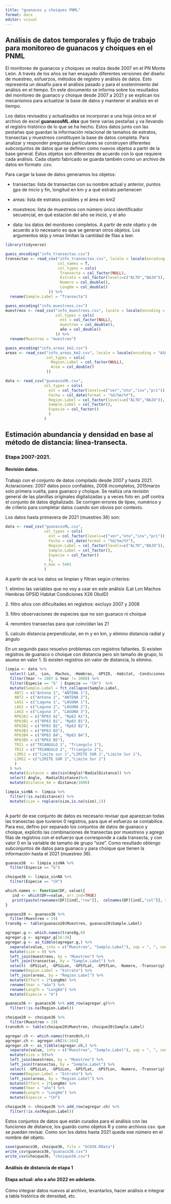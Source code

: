 ```yaml
---
title: "guanacos y choiques PNML"
format: docx
editor: visual
---
```


## Análisis de datos temporales y flujo de trabajo para monitoreo de guanacos y choiques en el PNML

El monitoreo de guanacos y choiques se realiza desde 2007 en el PN Monte León. A través de los años se han ensayado diferentes versiones del diseño de muestreo, esfuerzos, métodos de registro y análisis de datos. Esto representa un desafío para el análisis pasado y para el sostenimiento del análisis en el tiempo. En este documento se informa sobre los resultados del monitoreo de guanaco y choique desde 2007 a 2021 y se explican los mecanismos para actualizar la base de datos y mantener el análisis en el tiempo.

Los datos revisados y actualizados se incorporan a una hoja única en el archivo de excel **guanacosML.xlsx** que tiene varias pestañas y va llevando el registro histórico de lo que se ha hecho. Estos datos junto con las pestañas que guardan la información relacional de tamaños de estratos, transectas y muestreos constituyen la base de datos completa. Para analizar y responder preguntas particulares se construyen diferentes subconjuntos de datos que se definen como nuevos objetos a partir de la base general. Estos objetos son diferentes de acuerdo con lo que requiere cada análisis. Cada objeto fabricado se guarda también como un archivo de datos en formato .csv.

Para cargar la base de datos generamos los objetos:

-   transectas: lista de transectas con su nombre actual y anterior, puntos gps de inicio y fin, longitud en km y a qué estrato pertenecen

-   areas: lista de estratos posibles y el área en km2

-   muestreos: lista de muestreos con número único identificador secuencial, en qué estación del año se inició, y el año

-   data: los datos del monitoreo completos. A partir de este objeto y de acuerdo a lo necesario es que se generan otros objetos. Los argumentos skip y nmax limitan la cantidad de filas a leer.

```r
library(tidyverse)

guess_encoding("info_transectas.csv")
transectas <- read_csv("info_transectas.csv", locale = locale(encoding = "windows-1252"),
                       col_names = T,
                       col_types = cols(
                        Transecta = col_factor(NULL),
                        Estrato = col_factor(levels=c("ALTO","BAJO")),
                        Numero = col_double(),
                        LongKm = col_double()
                   )) %>% 
  rename(Sample.Label = "Transecta")

guess_encoding("info_muestreos.csv")
muestreos <- read_csv("info_muestreos.csv", locale = locale(encoding = "ISO-8859-1"),
                      col_types = cols(
                        est = col_factor(NULL),
                        muestreo = col_double(),
                        año = col_double()
                      )) %>% 
  rename(Muestreo = "muestreo")

guess_encoding("info_areas_km2.csv")
areas <- read_csv("info_areas_km2.csv", locale = locale(encoding = "ASCII"),
                  col_types = cols(
                    Region.Label = col_factor(NULL),
                    Area = col_double()
                  ))

data <- read_csv("guanacosML.csv",
                 col_types = cols(
                   est = col_factor(levels=c("ver","oto","inv","pri")),
                   Fecha = col_date(format = "%d/%m/%Y"),
                   Region.Label = col_factor(levels=c("ALTO","BAJO")),
                   Sample.Label = col_factor(),
                   Especie = col_factor()
                   )
                 )


```

## Estimación abundancia y densidad en base al método de distancia: línea-transecta.

### Etapa 2007-2021. 

#### Revisión datos.

Trabajo con el conjunto de datos compilado desde 2007 y hasta 2021. Aclaraciones: 2007 datos poco confiables, 2008 incompletos, 2015marzo solo primera vuelta, para guanaco y choique. Se realiza una revisión general de las planillas originales digitalizadas y a veces foto en .pdf contra el conjunto de datos digitalizado. Se corrigen errores de tipeo, numérico y de criterio para completar datos cuando son obvios por contexto.

Los datos hasta primavera de 2021 (muestreo 36) son:

```r
data <- read_csv("guanacosML.csv",
                 col_types = cols(
                   est = col_factor(levels=c("ver","oto","inv","pri")),
                   Fecha = col_date(format = "%d/%m/%Y"),
                   Region.Label = col_factor(levels=c("ALTO","BAJO")),
                   Sample.Label = col_factor(),
                   Especie = col_factor()
                   ),
                 n_max = 5401
                 )
```

A partir de acá los datos se limpian y filtran según criterios:

1\. elimino las variables que no voy a usar en este análisis (Lat Lon Machos Hembras GPSID Habitat Condiciones X26 ObsID)

2\. filtro años con dificultades en registros: excluyo 2007 y 2008

3\. filtro observaciones de especies que no son guanaco ni choique

4\. renombro transectas para que coincidan las 21

5\. calculo distancia perpendicular, en m y en km, y elimino distancia radial y ángulo

En un segundo paso resuelvo problemas con registros faltantes. Si existen registros de guanaco o choique con distancia pero sin tamaño de grupo, lo asumo en valor 1. Si existen registros sin valor de distancia, lo elimino.

```r
limpia <- data %>% 
  select(-Lat, -Lon, -Machos, -Hembras, -GPSID, -Habitat, -Condiciones, -...26,-...27, -ObsID) %>% 
  filter(Year != 2007 & Year != 2008) %>%
  filter(Especie == "G" | Especie == "CH")  %>% 
  mutate(Sample.Label = fct_collapse(Sample.Label,
    ANT1 = c("Antena 1", "ANTENA 1"),
    ANT2 = c("Antena 2", "ANTENA 2"),
    LAG1 = c("Laguna 1", "LAGUNA 1"),
    LAG2 = c("Laguna 2", "LAGUNA 2"),
    LAG3 = c("Laguna 3", "LAGUNA 3"),
    RP63A1 = c("RP63 A1", "Rp63 A1"),
    RP63B1 = c("RP63 B1", "Rp63 B1"),
    RP63B2 = c("RP63 B2", "Rp63 B2"),
    RP63B3 = c("RP63 B3"),
    RP63B4 = c("RP63 B4", "Rp63 B4"),
    RP63B5 = c("RP63 B5"),
    TRI1 = c("TRIANGULO 1", "Triangulo 1"),
    TRI2 = c("TRIANGULO 2", "Triangulo 2"),
    LIMS1 = c("limite sur 1","LIMITE SUR 1","Limite Sur 1"),
    LIMS2 = c("LIMITE SUR 2","Limite Sur 2")
    )
  ) %>% 
  mutate(distance = abs(sin(Angle)*RadialDistance)) %>% 
  select(-Angle, -RadialDistance)%>% 
  mutate(distance_km = distance/1000)

limpia_sinNA <- limpia %>% 
  filter(!is.na(distance)) %>% 
  mutate(size = replace(size,is.na(size),1))
  
```

A partir de ese conjunto de datos es necesario revisar que aparezcan todas las transectas que tuvieron 0 registros, para que el esfuerzo se contabilice. Para eso, defino por separado los conjuntos de datos de guanaco y choique, explicito las combinaciones de transectas por muestreos y agrego filas de registros con el esfuerzo que corresponde a cada transecta, y con valor 0 en la variable de tamaño de grupo "size". Como resultado obtengo subconjuntos de datos para guanaco y para choique que tienen la información hasta el 2021 (muestreo 36).

```r
guanaco36  <- limpia_sinNA %>% 
  filter(Especie == "G")

choique36 <- limpia_sinNA %>% 
  filter(Especie == "CH")

which.names <- function(DF, value){
   ind <- which(DF==value, arr.ind=TRUE)
   print(paste(rownames(DF)[ind[,"row"]],  colnames(DF)[ind[,"col"]], sep=', '))
}

guanaco20 <- guanaco36 %>% 
  filter(Muestreo > 19)
trans0g <- table(guanaco20$Muestreo, guanaco20$Sample.Label)

agregar.g <- which.names(trans0g,0)
agregar.g <- agregar.g[16:34]
agregar.g <- as_tibble(agregar.g,) %>% 
  separate(value, into = c("Muestreo", "Sample.Label"), sep = ", ", convert = T) %>% 
  mutate(size = 0) %>% 
  left_join(muestreos, by = "Muestreo") %>% 
  left_join(transectas, by = "Sample.Label") %>% 
  select( -GPSiLat, -GPSiLon, -GPSfLat, -GPSfLon, -Numero, -Transorig) %>% 
  rename(Region.Label = "Estrato") %>% 
  left_join(areas, by = "Region.Label") %>% 
  mutate(Effort = 2*LongKm) %>% 
  rename(Year = "año") %>% 
  rename(Length = "LongKm") %>%
  mutate(Especie = "G")

guanaco36 <- guanaco36 %>% add_row(agregar.g)%>% 
  filter(!is.na(Region.Label))

choique20 <- choique36 %>% 
  filter(Muestreo > 19)
trans0ch <- table(choique20$Muestreo, choique20$Sample.Label)

agregar.ch <- which.names(trans0ch,0)
agregar.ch <- agregar.ch[16:164]
agregar.ch <- as_tibble(agregar.ch,) %>% 
  separate(value, into = c("Muestreo", "Sample.Label"), sep = ", ", convert = T) %>% 
  mutate(size = 0)%>% 
  left_join(muestreos, by = "Muestreo") %>% 
  left_join(transectas, by = "Sample.Label") %>% 
  select( -GPSiLat, -GPSiLon, -GPSfLat, -GPSfLon, -Numero, -Transorig) %>% 
  rename(Region.Label = "Estrato") %>% 
  left_join(areas, by = "Region.Label") %>% 
  mutate(Effort = 2*LongKm) %>% 
  rename(Year = "año") %>%
  rename(Length = "LongKm") %>% 
  mutate(Especie = "CH")

choique36 <- choique36 %>% add_row(agregar.ch) %>% 
  filter(!is.na(Region.Label))
```

::: {.callout-note appearance="simple"}
Estos conjuntos de datos que están curados para el análisis con las funciones de distance, los guardo como objetos R y como archivos csv. que se puedan revisar. Como son los datos hasta 2021 queda ese número en el nombre del objeto.
:::

```r
save(guanaco36, choique36, file = "GCH36.RData")
write_csv(guanaco36,"guanaco36.csv")
write_csv(choique36, "choique36.csv")
```

#### Análisis de distancia de etapa 1

#### Etapa actual: año a año 2022 en adelante.

Cómo integrar datos nuevos al archivo, levantarlos, hacer análisis e integrar a tabla histórica de densidad, etc.
